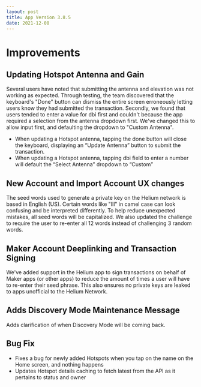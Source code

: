 ```yaml
---
layout: post
title: App Version 3.8.5
date: 2021-12-08
---
```


# Improvements

## Updating Hotspot Antenna and Gain

Several users have noted that submitting the antenna and elevation was not working as expected.
Through testing, the team discovered that the keyboard's "Done" button can dismiss the entire screen
erroneously letting users know they had submitted the transaction. Secondly, we found that users
tended to enter a value for dbi first and couldn't because the app required a selection from the
antenna dropdown first. We've changed this to allow input first, and defaulting the dropdown to
"Custom Antenna".

- When updating a Hotspot antenna, tapping the done button will close the keyboard, displaying an
  “Update Antenna” button to submit the transaction.
- When updating a Hotspot antenna, tapping dbi field to enter a number will default the “Select
  Antenna” dropdown to “Custom”

## New Account and Import Account UX changes

The seed words used to generate a private key on the Helium network is based in English (US).
Certain words like "Ill" in camel case can look confusing and be interpreted differently. To help
reduce unexpected mistakes, all seed words will be capitalized. We also updated the challenge to
require the user to re-enter all 12 words instead of challenging 3 random words.

## Maker Account Deeplinking and Transaction Signing

We've added support in the Helium app to sign transactions on behalf of Maker apps (or other apps)
to reduce the amount of times a user will have to re-enter their seed phrase. This also ensures no
private keys are leaked to apps unofficial to the Helium Network.

## Adds Discovery Mode Maintenance Message

Adds clarification of when Discovery Mode will be coming back.

## Bug Fix

- Fixes a bug for newly added Hotspots when you tap on the name on the Home screen, and nothing
  happens
- Updates Hotspot details caching to fetch latest from the API as it pertains to status and owner
